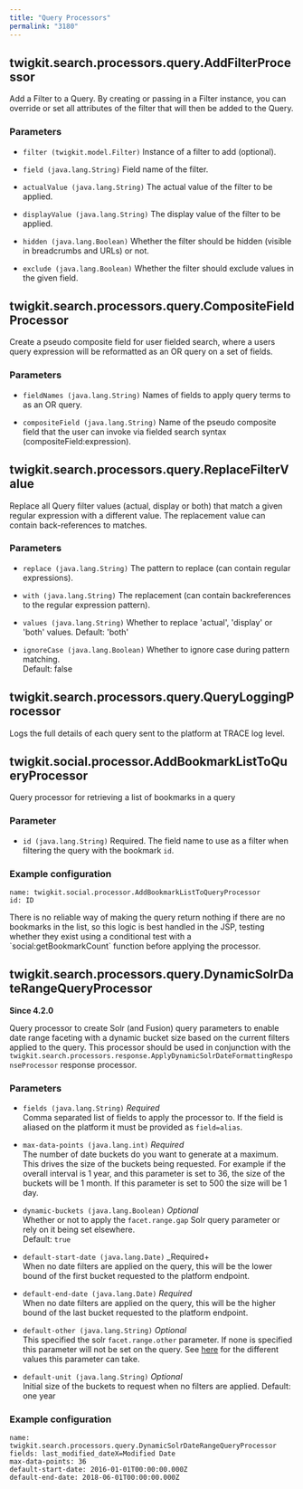 ```yaml
---
title: "Query Processors"
permalink: "3180"
---
```


## twigkit.search.processors.query.AddFilterProcessor

Add a Filter to a Query. By creating or passing in a Filter instance, you can override or set all attributes of the filter that will then be added to the Query.

### Parameters

- `filter (twigkit.model.Filter)`
    Instance of a filter to add (optional).

- `field (java.lang.String)`
    Field name of the filter.

- `actualValue (java.lang.String)`
    The actual value of the filter to be applied.

- `displayValue (java.lang.String)`
    The display value of the filter to be applied.

- `hidden (java.lang.Boolean)`
    Whether the filter should be hidden (visible in breadcrumbs and URLs) or not.

- `exclude (java.lang.Boolean)`
    Whether the filter should exclude values in the given field.

## twigkit.search.processors.query.CompositeFieldProcessor

Create a pseudo composite field for user fielded search, where a users query expression will be reformatted as an OR query on a set of fields.

### Parameters

- `fieldNames (java.lang.String)`
    Names of fields to apply query terms to as an OR query.

- `compositeField (java.lang.String)`
    Name of the pseudo composite field that the user can invoke via fielded search syntax (compositeField:expression).

## twigkit.search.processors.query.ReplaceFilterValue

Replace all Query filter values (actual, display or both) that match a given regular expression with a different value. The replacement value can contain back-references to matches.

### Parameters

- `replace (java.lang.String)`
    The pattern to replace (can contain regular expressions).

- `with (java.lang.String)`
    The replacement (can contain backreferences to the regular expression pattern).

- `values (java.lang.String)`
    Whether to replace 'actual', 'display' or 'both' values.
    Default: 'both'

- `ignoreCase (java.lang.Boolean)`
    Whether to ignore case during pattern matching.  
    Default: false

## twigkit.search.processors.query.QueryLoggingProcessor

Logs the full details of each query sent to the platform at TRACE log level.

## twigkit.social.processor.AddBookmarkListToQueryProcessor

Query processor for retrieving a list of bookmarks in a query

### Parameter

- `id (java.lang.String)`
    Required. The field name to use as a filter when filtering the query with the bookmark `id`.

### Example configuration

```
name: twigkit.social.processor.AddBookmarkListToQueryProcessor
id: ID

```

<Note>
There is no reliable way of making the query return nothing if there are no bookmarks in the list, so this logic is best handled in the JSP, testing whether they exist using a conditional test with a `social:getBookmarkCount` function before applying the processor.
</Note>



## twigkit.search.processors.query.DynamicSolrDateRangeQueryProcessor

**Since 4.2.0**

Query processor to create Solr (and Fusion) query parameters to enable date range faceting with a dynamic bucket size based on the current filters applied to the query.
This processor should be used in conjunction with the `twigkit.search.processors.response.ApplyDynamicSolrDateFormattingResponseProcessor` response processor.

### Parameters

- `fields (java.lang.String)`
    *Required*  
Comma separated list of fields to apply the processor to. If the field is aliased on the platform it must be provided as `field=alias`.

- `max-data-points (java.lang.int)`
    *Required*  
The number of date buckets do you want to generate at a maximum. This drives the size of the buckets being requested. For example if the overall interval is 1 year, and this parameter is set to 36, the size of the buckets will be 1 month. If this parameter is set to 500 the size will be 1 day.

- `dynamic-buckets (java.lang.Boolean)`
    *Optional*  
Whether or not to apply the `facet.range.gap` Solr query parameter or rely on it being set elsewhere.  
    Default: `true`

- `default-start-date (java.lang.Date)`
    _Required+  
When no date filters are applied on the query, this will be the lower bound of the first bucket requested to the platform endpoint.

- `default-end-date (java.lang.Date)`
    *Required*  
When no date filters are applied on the query, this will be the higher bound of the last bucket requested to the platform endpoint.

- `default-other (java.lang.String)`
    *Optional*  
This specified the solr `facet.range.other` parameter. If none is specified this parameter will not be set on the query. See [here](https://lucene.apache.org/solr/guide/7_2/faceting.html#range-faceting) for the different values this parameter can take.

- `default-unit (java.lang.String)`
    *Optional*  
    Initial size of the buckets to request when no filters are applied.
    Default: one year

### Example configuration

```
name: twigkit.search.processors.query.DynamicSolrDateRangeQueryProcessor
fields: last_modified_dateX=Modified Date
max-data-points: 36
default-start-date: 2016-01-01T00:00:00.000Z
default-end-date: 2018-06-01T00:00:00.000Z
```